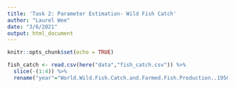 ```yaml
---
title: 'Task 2: Parameter Estimation- Wild Fish Catch'
author: "Laurel Wee"
date: "3/6/2021"
output: html_document
---
```


```r
knitr::opts_chunk$set(echo = TRUE)
```

```r
fish_catch <- read.csv(here("data","fish_catch.csv")) %>% 
  slice(-(1:4)) %>% 
  rename("year"="World.Wild.Fish.Catch.and.Farmed.Fish.Production..1950.2012","wild_catch"="X","farmed_fish"="X.1","total_fish"="X.2")
```

